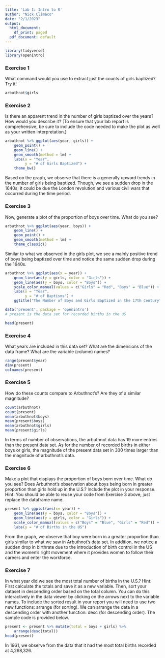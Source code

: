 ```yaml
---
title: 'Lab 1: Intro to R'
author: "Nick Climaco"
date: "2/1/2023"
output:
  html_document:
    df_print: paged
  pdf_document: default
---
```


```r
library(tidyverse)
library(openintro)
```

### Exercise 1

What command would you use to extract just the counts of girls baptized? Try it!

```r
arbuthnot$girls
```


### Exercise 2

Is there an apparent trend in the number of girls baptized over the years? How would you describe it? (To ensure that your lab report is comprehensive, be sure to include the code needed to make the plot as well as your written interpretation.)

```r
arbuthnot %>% ggplot(aes(year, girls)) +
    geom_point() + 
    geom_line() + 
    geom_smooth(method = lm) +
    labs(x = "Year",
         y = "# of Girls Baptized") +
    theme_bw()
```
Based on the graph, we observe that there is a generally upward trends in the number of girls being baptized. Though, we see a sudden drop in the 1640s; it could be due the London revolution and various civil wars that occurred during the time period. 

### Exercise 3

Now, generate a plot of the proportion of boys over time. What do you see?

```r
arbuthnot %>% ggplot(aes(year, boys)) + 
    geom_line() + 
    geom_point() +
    geom_smooth(method = lm) +
    theme_classic()
```

Similar to what we observed in the girls plot, we see a mainly positive trend of boys being baptized over time and notice the same sudden drop during the 1640s. 
```r
arbuthnot %>% ggplot(aes(x = year)) +
    geom_line(aes(y = girls, color = "Girls")) +
    geom_line(aes(y = boys, color = "Boys")) +
    scale_color_manual(values = c("Girls" = "Red", "Boys" = "Blue")) +
    labs(x = "Year",
         y = "# of Baptisms") +
    ggtitle("The Number of Boys and Girls Baptized in the 17th Century")
```


```r
data('present', package = 'openintro')
# present is the data set for recorded births in the US
```
```r
head(present)
```

### Exercise 4

What years are included in this data set? What are the dimensions of the data frame? What are the variable (column) names?

```r
range(present$year)
dim(present)
colnames(present)
```



### Exercise 5

How do these counts compare to Arbuthnot’s? Are they of a similar magnitude?

```r
count(arbuthnot)
count(present)
mean(arbuthnot$boys)
mean(present$boys)
mean(arbuthnot$girls)
mean(present$girls)
```
In terms of number of observations, the arbuthnot data has 19 more entries than the present data set. As for the number of recorded births in either boys or girls, the magnitude of the present data set in 300 times larger than the magnitude of arbuthnot's data.

### Exercise 6 

Make a plot that displays the proportion of boys born over time. What do you see? Does Arbuthnot’s observation about boys being born in greater proportion than girls hold up in the U.S.? Include the plot in your response. Hint: You should be able to reuse your code from Exercise 3 above, just replace the dataframe name.

```r
present %>% ggplot(aes(x= year)) +
    geom_line(aes(y = boys, color = "Boys")) + 
    geom_line(aes(y = girls, color = "Girls")) +
    scale_color_manual(values = c("Boys" = "Blue", "Girls" = "Red")) +
    labs(y = "# of Births in the US")

```
From the graph, we observe that boy were born in a greater proportion than girls similar to what we saw in Arbuthnot's data set. In addition, we notice a sudden drop in birthrate due to the introduction of birth control in the US and the women's right movement where it provides women to follow their careers and enter the workforce.

### Exercise 7

In what year did we see the most total number of births in the U.S.? Hint: First calculate the totals and save it as a new variable. Then, sort your dataset in descending order based on the total column. You can do this interactively in the data viewer by clicking on the arrows next to the variable names. To include the sorted result in your report you will need to use two new functions: arrange (for sorting). We can arrange the data in a descending order with another function: desc (for descending order). The sample code is provided below.

```r
present <- present %>% mutate(total = boys + girls) %>% 
    arrange(desc(total))
head(present)
```
In 1961, we observe from the data that it had the most total births recorded at 4,268,326.
